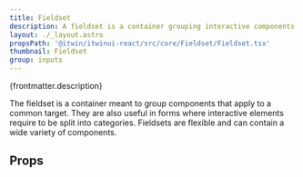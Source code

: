 ```yaml
---
title: Fieldset
description: A fieldset is a container grouping interactive components together.
layout: ./_layout.astro
propsPath: '@itwin/itwinui-react/src/core/Fieldset/Fieldset.tsx'
thumbnail: Fieldset
group: inputs
---
```



<p>{frontmatter.description}</p>

<LiveExample src='Fieldset.main.tsx'>
  <AllExamples.FieldsetMainExample client:load />
</LiveExample>

The fieldset is a container meant to group components that apply to a common target. They are also useful in forms where interactive elements require to be split into categories.
Fieldsets are flexible and can contain a wide variety of components.

## Props

<PropsTable path={frontmatter.propsPath} />
